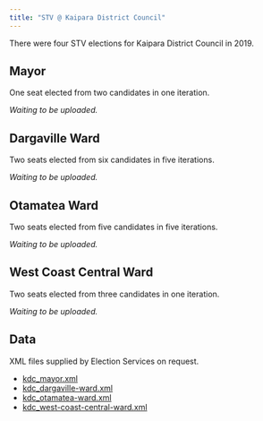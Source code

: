 ```yaml
---
title: "STV @ Kaipara District Council"
---
```


There were four STV elections for Kaipara District Council in 2019.

## Mayor

One seat elected from two candidates in one iteration.

*Waiting to be uploaded.*


## Dargaville Ward

Two seats elected from six candidates in five iterations.

*Waiting to be uploaded.*


## Otamatea Ward

Two seats elected from five candidates in five iterations.

*Waiting to be uploaded.*


## West Coast Central Ward

Two seats elected from three candidates in one iteration.

*Waiting to be uploaded.*


## Data

XML files supplied by Election Services on request.

* [kdc_mayor.xml](sources/2019/kdc_mayor.xml)
* [kdc_dargaville-ward.xml](sources/2019/kdc_dargaville-ward.xml)
* [kdc_otamatea-ward.xml](sources/2019/kdc_otamatea-ward.xml)
* [kdc_west-coast-central-ward.xml](sources/2019/kdc_west-coast-central-ward.xml)


